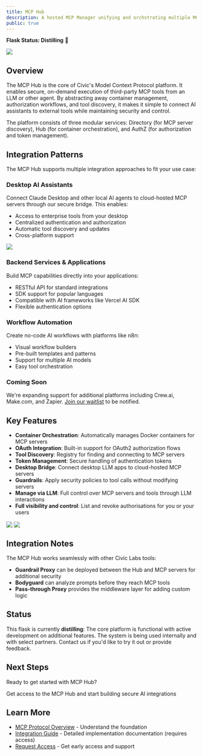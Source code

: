 ```yaml
---
title: MCP Hub
description: A hosted MCP Manager unifying and orchstrating multiple MCP servers, focusing on auth and security
public: true
---
```


**Flask Status: Distilling** 🧪

<Frame caption="MCP Hub Directory">
    <img
        src="/images/labs/projects/mcp-hub/directory-all.png"
        align="center"
        className="image-60 image-rounded"
    />
</Frame>

## Overview

The MCP Hub is the core of Civic's Model Context Protocol platform.
It enables secure, on-demand execution of third-party MCP tools from an LLM or other agent.
By abstracting away container management, authorization workflows, and tool discovery,
it makes it simple to connect AI assistants to external tools while maintaining security and control.

The platform consists of three modular services: Directory (for MCP server discovery), Hub (for container orchestration), and AuthZ (for authorization and token management).

## Integration Patterns

The MCP Hub supports multiple integration approaches to fit your use case:

### Desktop AI Assistants
Connect Claude Desktop and other local AI agents to cloud-hosted MCP servers through our secure bridge. This enables:
- Access to enterprise tools from your desktop
- Centralized authentication and authorization
- Automatic tool discovery and updates
- Cross-platform support

<Frame caption="MCP Hub Profiles - Organize your tools by context">
    <img
        src="/images/labs/projects/mcp-hub/directory-profiles.png"
        align="center"
        className="image-60 image-rounded"
    />
</Frame>

### Backend Services & Applications
Build MCP capabilities directly into your applications:
- RESTful API for standard integrations
- SDK support for popular languages
- Compatible with AI frameworks like Vercel AI SDK
- Flexible authentication options

### Workflow Automation
Create no-code AI workflows with platforms like n8n:
- Visual workflow builders
- Pre-built templates and patterns
- Support for multiple AI models
- Easy tool orchestration

### Coming Soon
We're expanding support for additional platforms including Crew.ai, Make.com, and Zapier. [Join our waitlist](https://civickey.typeform.com/to/uVH7CWJ5) to be notified.


## Key Features

- **Container Orchestration**: Automatically manages Docker containers for MCP servers
- **OAuth Integration**: Built-in support for OAuth2 authorization flows
- **Tool Discovery**: Registry for finding and connecting to MCP servers
- **Token Management**: Secure handling of authentication tokens
- **Desktop Bridge**: Connect desktop LLM apps to cloud-hosted MCP servers
- **Guardrails**: Apply security policies to tool calls without modifying servers
- **Manage via LLM**: Full control over MCP servers and tools through LLM interactions
- **Full visibility and control**: List and revoke authorisations for you or your users

<Frame caption="GitHub MCP Server with Guardrails - Control tool access with security policies">
    <img
        src="/images/labs/projects/mcp-hub/directory-github-guardrails.png"
        align="center"
        className="image-60 image-rounded"
    />
</Frame>

<Frame caption="Guardrail Example - Protect against malicious prompt injection">
    <img
        src="/images/labs/projects/mcp-hub/guardrail-example.png"
        align="center"
        className="image-60 image-rounded"
    />
</Frame>

## Integration Notes

The MCP Hub works seamlessly with other Civic Labs tools:
- **Guardrail Proxy** can be deployed between the Hub and MCP servers for additional security
- **Bodyguard** can analyze prompts before they reach MCP tools
- **Pass-through Proxy** provides the middleware layer for adding custom logic

## Status

This flask is currently **distilling**: The core platform is functional with active development on additional features. The system is being used internally and with select partners. Contact us if you'd like to try it out or provide feedback.

## Next Steps

Ready to get started with MCP Hub?

<Card title="Request Early Access" icon="key" href="https://civickey.typeform.com/to/uVH7CWJ5">
  Get access to the MCP Hub and start building secure AI integrations
</Card>

## Learn More

- [MCP Protocol Overview](/labs/concepts/mcp) - Understand the foundation
- [Integration Guide](/labs/private/mcp-hub) - Detailed implementation documentation (requires access)
- [Request Access](https://civickey.typeform.com/to/uVH7CWJ5) - Get early access and support